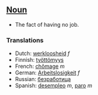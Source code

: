 ==[[Noun]]==

*The fact of having no job.

===Translations===

*Dutch: [[werkloosheid]] ''f''
*Finnish: [[työttömyys]]
*French: [[chômage]] ''m''
*German: [[Arbeitslosigkeit]] ''f''
*Russian: [[безработица]]
*Spanish: [[desempleo]] ''m'', [[paro]] ''m''